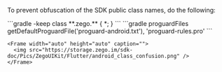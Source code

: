 
To prevent obfuscation of the SDK public class names, do the following:

<Steps>
  <Step title="In your project's 'your_project > android > app' folder, create a 'proguard-rules.pro' file with the following content as shown below">
    ```gradle
    -keep class **.zego.** { *; }
    ```
  </Step>
  <Step title="Add the following config code to the 'release' part of the 'your_project/android/app/build.gradle' file">
    ```gradle
    proguardFiles getDefaultProguardFile('proguard-android.txt'), 'proguard-rules.pro'
    ```

    <Frame width="auto" height="auto" caption="">
      <img src="https://storage.zego.im/sdk-doc/Pics/ZegoUIKit/Flutter/android_class_confusion.png" />
    </Frame>
  </Step>
</Steps>